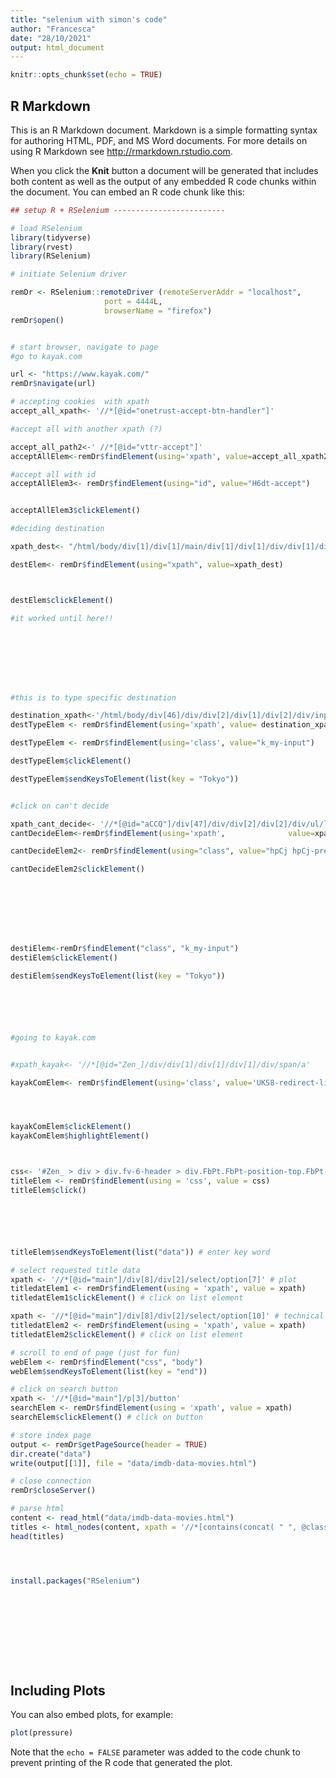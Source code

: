```yaml
---
title: "selenium with simon's code"
author: "Francesca"
date: "28/10/2021"
output: html_document
---
```


```r
knitr::opts_chunk$set(echo = TRUE)
```

## R Markdown

This is an R Markdown document. Markdown is a simple formatting syntax for authoring HTML, PDF, and MS Word documents. For more details on using R Markdown see <http://rmarkdown.rstudio.com>.

When you click the **Knit** button a document will be generated that includes both content as well as the output of any embedded R code chunks within the document. You can embed an R code chunk like this:

```r


## setup R + RSelenium -------------------------

# load RSelenium
library(tidyverse)
library(rvest)
library(RSelenium)

# initiate Selenium driver

remDr <- RSelenium::remoteDriver (remoteServerAddr = "localhost",
                     port = 4444L,
                     browserName = "firefox")
remDr$open()


# start browser, navigate to page
#go to kayak.com 

url <- "https://www.kayak.com/"
remDr$navigate(url)

# accepting cookies  with xpath
accept_all_xpath<- '//*[@id="onetrust-accept-btn-handler"]'

#accept all with another xpath (?)

accept_all_path2<-' //*[@id="vttr-accept"]'
acceptAllElem<-remDr$findElement(using='xpath', value=accept_all_xpath2)

#accept all with id
acceptAllElem3<- remDr$findElement(using="id", value="H6dt-accept")


acceptAllElem3$clickElement()

#deciding destination 

xpath_dest<- "/html/body/div[1]/div[1]/main/div[1]/div[1]/div/div[1]/div/div/section[2]/div/div/div/div/div/div[1]/div[2]/div/div[3]/div/div"

destElem<- remDr$findElement(using="xpath", value=xpath_dest)



destElem$clickElement()

#it worked until here!!








#this is to type specific destination

destination_xpath<-'/html/body/div[46]/div/div[2]/div[1]/div[2]/div/input'
destTypeElem <- remDr$findElement(using='xpath', value= destination_xpath)

destTypeElem <- remDr$findElement(using='class', value="k_my-input")

destTypeElem$clickElement()

destTypeElem$sendKeysToElement(list(key = "Tokyo"))


#click on can't decide

xpath_cant_decide<- '//*[@id="aCCQ"]/div[47]/div/div[2]/div[2]/div/ul/li/button/div[2]/span[2]'
cantDecideElem<-remDr$findElement(using='xpath',              value=xpath_cant_decide) 

cantDecideElem2<- remDr$findElement(using="class", value="hpCj hpCj-pres-item-horizon hpCj-clickable hpCj-anywhere")

cantDecideElem2$clickElement()








destiElem<-remDr$findElement("class", "k_my-input")
destiElem$clickElement()

destiElem$sendKeysToElement(list(key = "Tokyo"))






#going to kayak.com 


#xpath_kayak<- '//*[@id="Zen_]/div/div[1]/div[1]/div[1]/div/span/a'

kayakComElem<- remDr$findElement(using='class', value='UKS8-redirect-link')




kayakComElem$clickElement()
kayakComElem$highlightElement()



css<- '#Zen_ > div > div.fv-6-header > div.FbPt.FbPt-position-top.FbPt-relative > div.FbPt-content-col > div > span > a'
titleElem <- remDr$findElement(using = 'css', value = css)
titleElem$click()






titleElem$sendKeysToElement(list("data")) # enter key word

# select requested title data
xpath <- '//*[@id="main"]/div[8]/div[2]/select/option[7]' # plot
titledatElem1 <- remDr$findElement(using = 'xpath', value = xpath)
titledatElem1$clickElement() # click on list element

xpath <- '//*[@id="main"]/div[8]/div[2]/select/option[10]' # technical info
titledatElem2 <- remDr$findElement(using = 'xpath', value = xpath)
titledatElem2$clickElement() # click on list element

# scroll to end of page (just for fun)
webElem <- remDr$findElement("css", "body")
webElem$sendKeysToElement(list(key = "end"))

# click on search button
xpath <- '//*[@id="main"]/p[3]/button'
searchElem <- remDr$findElement(using = 'xpath', value = xpath)
searchElem$clickElement() # click on button

# store index page
output <- remDr$getPageSource(header = TRUE)
dir.create("data")
write(output[[1]], file = "data/imdb-data-movies.html")

# close connection
remDr$closeServer()

# parse html
content <- read_html("data/imdb-data-movies.html") 
titles <- html_nodes(content, xpath = '//*[contains(concat( " ", @class, " " ), concat( " ", "lister-item-header", " " ))]//a') %>% html_text
head(titles)




install.packages("RSelenium")











```

## Including Plots

You can also embed plots, for example:

```r
plot(pressure)
```

Note that the `echo = FALSE` parameter was added to the code chunk to prevent printing of the R code that generated the plot.
